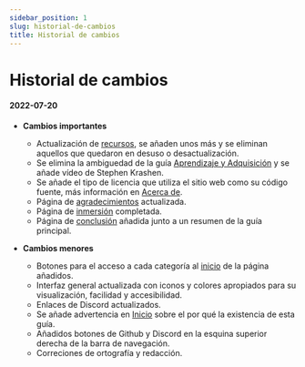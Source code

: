 ```yaml
---
sidebar_position: 1
slug: historial-de-cambios
title: Historial de cambios
---
```


# Historial de cambios

#### **2022-07-20**
- **Cambios importantes**
    - Actualización de [recursos](../utility/Resources.md), se añaden unos más y se eliminan aquellos que quedaron en desuso o desactualización.
    - Se elimina la ambiguedad de la guía [Aprendizaje y Adquisición](../principal-guide/Learning.mdx) y se añade vídeo de Stephen Krashen.
    - Se añade el tipo de licencia que utiliza el sitio web como su código fuente, más información en [Acerca de](../miscelaneous/Contact.md).
    - Página de [agradecimientos](../miscelaneous/Appreciations.md) actualizada.
    - Página de [inmersión](../principal-guide/Immersion.mdx) completada.
    - Página de [conclusión](../principal-guide/Summary.md) añadida junto a un resumen de la guía principal.

- **Cambios menores**
    - Botones para el acceso a cada categoría al [inicio](../intro.mdx) de la página añadidos.
    - Interfaz general actualizada con iconos y colores apropiados para su visualización, facilidad y accesibilidad.
    - Enlaces de Discord actualizados.
    - Se añade advertencia en [Inicio](../intro.mdx) sobre el por qué la existencia de esta guía.
    - Añadidos botones de Github y Discord en la esquina superior derecha de la barra de navegación.
    - Correciones de ortografía y redacción.